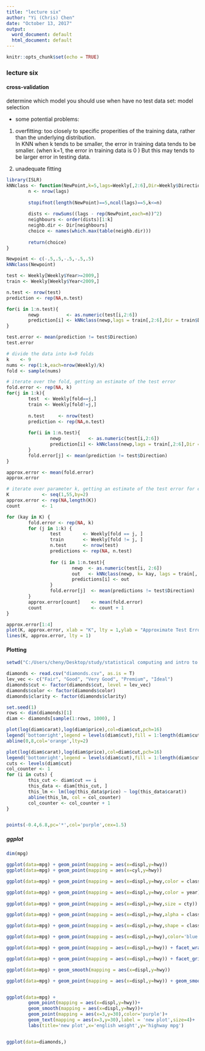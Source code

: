 ```yaml
---
title: "lecture six"
author: "Yi (Chris) Chen"
date: "October 13, 2017"
output:
  word_document: default
  html_document: default
---
```


```r
knitr::opts_chunk$set(echo = TRUE)
```

### lecture six
#### cross-validation     
determine which model you should use when have no test data set: model selection

* some potential problems:
1. overfitting: too closely to specific properities of the training data, rather than the underlying distribution.    
  In KNN when k tends to be smaller, the error in training data tends to be smaller. (when k=1, the error in training data is 0 ) But this may tends to be larger error in testing data.

2. unadequate fitting

```r
library(ISLR)
kNNclass <- function(NewPoint,k=5,lags=Weekly[,2:6],Dir=Weekly$Direction){
        n <- nrow(lags)
        
        stopifnot(length(NewPoint)==5,ncol(lags)==5,k<=n)
        
        dists <- rowSums((lags - rep(NewPoint,each=n))^2)
        neighbours <- order(dists)[1:k]
        neighb.dir <- Dir[neighbours]
        choice <- names(which.max(table(neighb.dir)))
        
        return(choice)
}

Newpoint <- c(-.5,.5,-.5,-.5,.5)
kNNclass(Newpoint)
```

```r
test <- Weekly[Weekly$Year>=2009,]
train <- Weekly[Weekly$Year<2009,]

n.test <- nrow(test)
prediction <- rep(NA,n.test)

for(i in 1:n.test){
        newp          <- as.numeric(test[i,2:6])
        prediction[i] <- kNNclass(newp,lags = train[,2:6],Dir = train$Direction)
}

test.error <- mean(prediction != test$Direction)
test.error
```

```r
# divide the data into k=9 folds
k    <- 9
nums <- rep(1:k,each=nrow(Weekly)/k)
fold <- sample(nums)
```

```r
# iterate over the fold, getting an estimate of the test error
fold.error <- rep(NA, k)
for(j in 1:k){
        test  <- Weekly[fold==j,] 
        train <- Weekly[fold!=j,]
        
        n.test     <- nrow(test)
        prediction <- rep(NA,n.test)
        
        for(i in 1:n.test){
                newp          <- as.numeric(test[i,2:6])
                prediction[i] <- kNNclass(newp,lags = train[,2:6],Dir = train$Direction)
        }
        fold.error[j] <- mean(prediction != test$Direction)
}

approx.error <- mean(fold.error)
approx.error
```


```r
# iterate over parameter k, getting an estimate of the test error for each
K            <- seq(1,55,by=2)
approx.error <- rep(NA,length(K))
count        <- 1

for (kay in K) {
        fold.error <- rep(NA, k)
        for (j in 1:k) {
                test        <- Weekly[fold == j, ]
                train       <- Weekly[fold != j, ]
                n.test      <- nrow(test)
                predictions <- rep(NA, n.test)
        
                for (i in 1:n.test){
                        newp  <- as.numeric(test[i, 2:6])
                        out   <- kNNclass(newp, k= kay, lags = train[, 2:6],Dir = train$Direction)
                        predictions[i] <- out
                }
                fold.error[j]  <- mean(predictions != test$Direction)
        }
        approx.error[count]    <- mean(fold.error)
        count                  <- count + 1
}
```

```r
approx.error[1:4]
plot(K, approx.error, xlab = "K", lty = 1,ylab = "Approximate Test Error",main = "Predicting Market Direction", pch = 1)
lines(K, approx.error, lty = 1)
```


#### Plotting
```r
setwd("C:/Users/cheny/Desktop/study/statistical computing and intro to data science/lecture/lecture six")

diamonds <- read.csv("diamonds.csv", as.is = T)
lev_vec <- c("Fair", "Good", "Very Good", "Premium", "Ideal")
diamonds$cut <- factor(diamonds$cut, level = lev_vec)
diamonds$color <- factor(diamonds$color)
diamonds$clarity <- factor(diamonds$clarity)

set.seed(1)
rows <- dim(diamonds)[1]
diam <- diamonds[sample(1:rows, 1000), ]

plot(log(diam$carat),log(diam$price),col=diam$cut,pch=16)
legend('bottomright',legend = levels(diam$cut),fill = 1:length(diam$cut))
abline(0,8,col='orange',lty=2)
```


```r
plot(log(diam$carat),log(diam$price),col=diam$cut,pch=16)
legend('bottomright',legend = levels(diam$cut),fill = 1:length(diam$cut))
cuts <- levels(diam$cut)
col_counter <- 1
for (i in cuts) {
        this_cut <- diam$cut == i
        this_data <- diam[this_cut, ]
        this_lm <- lm(log(this_data$price) ~ log(this_data$carat))
        abline(this_lm, col = col_counter)
        col_counter <- col_counter + 1
}


points(-0.4,6.8,pc='*',col='purple',cex=1.5)
```

##### ggplot
```r
dim(mpg)

ggplot(data=mpg) + geom_point(mapping = aes(x=displ,y=hwy))
ggplot(data=mpg) + geom_point(mapping = aes(x=cyl,y=hwy))

ggplot(data=mpg) + geom_point(mapping = aes(x=displ,y=hwy,color = class))

ggplot(data=mpg) + geom_point(mapping = aes(x=displ,y=hwy,color = year))
                              
ggplot(data=mpg) + geom_point(mapping = aes(x=displ,y=hwy,size = cty))

ggplot(data=mpg) + geom_point(mapping = aes(x=displ,y=hwy,alpha = class))

ggplot(data=mpg) + geom_point(mapping = aes(x=displ,y=hwy,shape = class))

ggplot(data=mpg) + geom_point(mapping = aes(x=displ,y=hwy),color='blue')

ggplot(data=mpg) + geom_point(mapping = aes(x=displ,y=hwy)) + facet_wrap(~class,nrow = 2)

ggplot(data=mpg) + geom_point(mapping = aes(x=displ,y=hwy)) + facet_grid(drv~class)

ggplot(data=mpg) + geom_smooth(mapping = aes(x=displ,y=hwy))

ggplot(data=mpg) + geom_point(mapping = aes(x=displ,y=hwy)) + geom_smooth(mapping = aes(x=displ,y=hwy))


ggplot(data=mpg) + 
        geom_point(mapping = aes(x=displ,y=hwy))+
        geom_smooth(mapping = aes(x=displ,y=hwy))+
        geom_point(mapping = aes(x=3,y=30),color='purple')+
        geom_text(mapping = aes(x=3,y=30),label = 'new plot',size=4)+
        labs(title='new plot',x='english weight',y='highway mpg')


ggplot(data=diamonds,)

```

